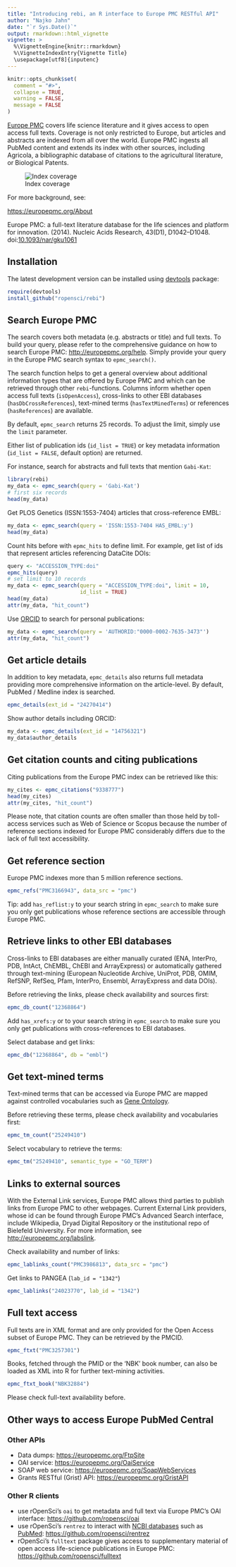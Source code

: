 ```yaml
---
title: "Introducing rebi, an R interface to Europe PMC RESTful API"
author: "Najko Jahn"
date: "`r Sys.Date()`"
output: rmarkdown::html_vignette
vignette: >
  %\VignetteEngine{knitr::rmarkdown}
  %\VignetteIndexEntry{Vignette Title}
  \usepackage[utf8]{inputenc}
---
```



```r
knitr::opts_chunk$set(
  comment = "#>",
  collapse = TRUE,
  warning = FALSE,
  message = FALSE
)
```

[Europe PMC](http://europepmc.org/) covers life science literature and it
gives access to open access full texts. Coverage is not only restricted to
Europe, but articles and abstracts are indexed from all over the world. Europe 
PMC ingests all PubMed content and extends its index with other sources, 
including Agricola, a bibliographic database of citations to the agricultural 
literature, or Biological Patents. 

![Index coverage](https://europepmc.org/wicket/resource/uk.bl.ukpmc.web.pages.faq.Help/images/EuropePMCContent-ver-4BB17F003F8F38DF2D3BBE48AB5896C6.png)

For more background, see:

<https://europepmc.org/About>

Europe PMC: a full-text literature database for the life sciences and platform 
for innovation. (2014). Nucleic Acids Research, 43(D1), D1042–D1048. doi:[10.1093/nar/gku1061](http://doi.org/10.1093/nar/gku1061)

## Installation

The latest development version can be installed using
[devtools](https://github.com/hadley/devtools) package:


```r
require(devtools)
install_github("ropensci/rebi")
```

## Search Europe PMC

The search covers both metadata (e.g. abstracts or title) and full texts. To
build your query, please refer to the comprehensive guidance on how to search
Europe PMC: <http://europepmc.org/help>. Simply provide your query in the Europe
PMC search syntax to `epmc_search()`.

The search function helps to get a general overview about additional
information types that are offered by Europe PMC and which can be retrieved
through other `rebi`-functions. Columns inform whether open access full texts
(`isOpenAccess`), cross-links to other EBI databases (`hasDbCrossReferences`),
text-mined terms (`hasTextMinedTerms`) or references (`hasReferences`) are
available.

By default, `epmc_search` returns 25 records. To adjust the limit, simply use 
the `limit` parameter.

Either list of publication ids (`id_list = TRUE`) or key metadata
information  (`id_list = FALSE`, default option) are returned.

For instance, search for abstracts and full texts that mention `Gabi-Kat`:

```r
library(rebi)
my_data <- epmc_search(query = 'Gabi-Kat')
# first six records
head(my_data)
```

Get PLOS Genetics (ISSN:1553-7404) articles that cross-reference EMBL:

```r
my_data <- epmc_search(query = 'ISSN:1553-7404 HAS_EMBL:y')
head(my_data)
```

Count hits before with `epmc_hits` to define limit. For example, get list of ids
that represent articles referencing DataCite DOIs:

```r
query <- "ACCESSION_TYPE:doi"
epmc_hits(query)
# set limit to 10 records
my_data <- epmc_search(query = "ACCESSION_TYPE:doi", limit = 10, 
                       id_list = TRUE)
head(my_data)
attr(my_data, "hit_count")
```

Use [ORCID](http://orcid.org/) to search for personal publications:

```r
my_data <- epmc_search(query = 'AUTHORID:"0000-0002-7635-3473"') 
attr(my_data, "hit_count")
```


## Get article details

In addition to key metadata, `epmc_details` also returns full metadata
providing more comprehensive information on the article-level. By default,
PubMed / Medline index is searched.


```r
epmc_details(ext_id = "24270414") 
```

Show author details including ORCID:

```r
my_data <- epmc_details(ext_id = "14756321")
my_data$author_details
```

## Get citation counts and citing publications

Citing publications from the Europe PMC index can be retrieved like this:

```r
my_cites <- epmc_citations("9338777")
head(my_cites)
attr(my_cites, "hit_count")
```

Please note, that citation counts are often smaller than those held by toll-
access services such as Web of Science or Scopus because the number of
reference sections indexed for Europe PMC considerably differs due to the
lack of full text accessibility.

## Get reference section

Europe PMC indexes more than 5 million reference sections.

```r
epmc_refs("PMC3166943", data_src = "pmc")
```

Tip: add `has_reflist:y` to your search string in `epmc_search` to make sure
you only get publications whose reference sections are accessible through
Europe PMC. 

## Retrieve links to other EBI databases

Cross-links to EBI databases are either manually curated (ENA, InterPro, PDB,
IntAct, ChEMBL, ChEBI and ArrayExpress) or automatically gathered through
text-mining (European Nucleotide Archive, UniProt, PDB, OMIM, RefSNP, RefSeq,
Pfam, InterPro, Ensembl, ArrayExpress and data DOIs).

Before retrieving the links, please check availability and sources first:

```r
epmc_db_count("12368864")
```

Add `has_xrefs:y` or to your search string in `epmc_search` to make sure
you only get publications with cross-references to EBI databases. 

Select database and get links:

```r
epmc_db("12368864", db = "embl")
```

## Get text-mined terms

Text-mined terms that can be accessed via Europe PMC are mapped against
controlled vocabularies such as [Gene
Ontology](http://www.ebi.ac.uk/QuickGO/).  

Before retrieving these terms, please check availability and vocabularies
first:

```r
epmc_tm_count("25249410")
```

Select vocabulary to retrieve the terms:

```r
epmc_tm("25249410", semantic_type = "GO_TERM")
```

## Links to external sources

With the External Link services, Europe PMC allows third parties to publish
links from Europe PMC to other webpages. Current External Link providers,
whose id can be found through Europe PMC's Advanced Search interface, include
Wikipedia, Dryad Digital Repository or the institutional repo of Bielefeld
University. For more information, see <http://europepmc.org/labslink>.

Check availability and number of links:

```r
epmc_lablinks_count("PMC3986813", data_src = "pmc")
```

Get links to PANGEA (`lab_id = "1342"`)

```r
epmc_lablinks("24023770", lab_id = "1342")
```

## Full text access

Full texts are in XML format and are only provided for the Open Access subset
of Europe PMC. They can be retrieved by the PMCID.

```r
epmc_ftxt("PMC3257301")
```

Books, fetched through the PMID or the 'NBK' book number, can also be loaded
as XML into R for further text-mining activities.

```r
epmc_ftxt_book("NBK32884")
```

Please check full-text availability before.

## Other ways to access Europe PubMed Central

### Other APIs

- Data dumps: <https://europepmc.org/FtpSite>
- OAI service: <https://europepmc.org/OaiService>
- SOAP web service: <https://europepmc.org/SoapWebServices>
- Grants RESTful (Grist) API: <https://europepmc.org/GristAPI>

### Other R clients

- use rOpenSci's `oai` to get metadata and full text via Europe PMC's OAI interface: <https://github.com/ropensci/oai>
- use rOpenSci's `rentrez` to interact with [NCBI databases](http://www.ncbi.nlm.nih.gov/) such as [PubMed](http://www.ncbi.nlm.nih.gov/pubmed): <https://github.com/ropensci/rentrez>
- rOpenSci's `fulltext` package gives access to supplementary material of open access life-science publications in Europe PMC: <https://github.com/ropensci/fulltext>
